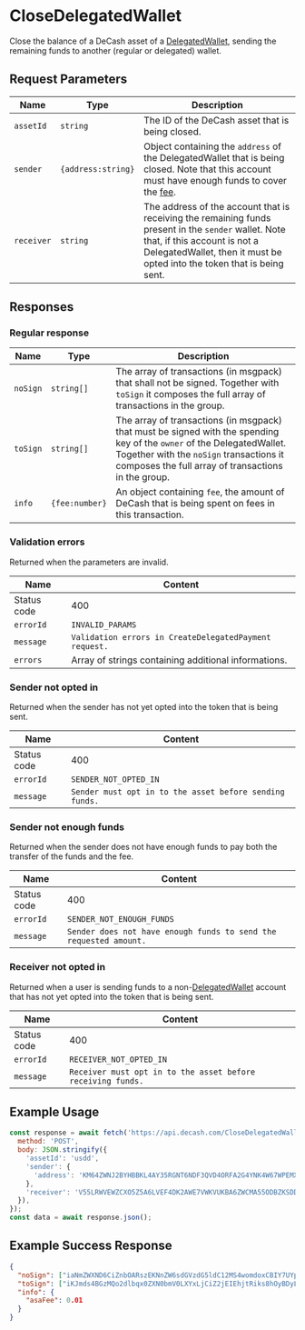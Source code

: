 # CloseDelegatedWallet

Close the balance of a DeCash asset of a [DelegatedWallet](#TODO), sending the remaining funds to another (regular or delegated) wallet.

## Request Parameters

|     Name    |         Type        | Description |
| ----------- | ------------------- | ----------- | 
| `assetId`   | `string`            | The ID of the DeCash asset that is being closed. |
| `sender`    | `{address:string}`  | Object containing the `address` of the DelegatedWallet that is being closed. Note that this account must have enough funds to cover the [fee](#TODO). |
| `receiver`  | `string`            | The address of the account that is receiving the remaining funds present in the `sender` wallet. Note that, if this account is not a DelegatedWallet, then it must be opted into the token that is being sent. | 

## Responses

### Regular response

|     Name    |         Type        | Description |
| ----------- | ------------------- | ----------- | 
| `noSign`    | `string[]`          | The array of transactions (in msgpack) that shall not be signed. Together with `toSign` it composes the full array of transactions in the group. |
| `toSign`    | `string[]`          | The array of transactions (in msgpack) that must be signed with the spending key of the `owner` of the DelegatedWallet. Together with the `noSign` transactions it composes the full array of transactions in the group. |
| `info`      | `{fee:number}`      | An object containing `fee`, the amount of DeCash that is being spent on fees in this transaction. | 

### Validation errors

Returned when the parameters are invalid.

|     Name    |                              Content                              |
| ----------- | ----------------------------------------------------------------- |
| Status code | 400                                                               |
| `errorId`   | `INVALID_PARAMS`                                                  |
| `message`   | `Validation errors in CreateDelegatedPayment request.`            | 
| `errors`    | Array of strings containing additional informations.              |

### Sender not opted in 

Returned when the sender has not yet opted into the token that is being sent.

|     Name    |                              Content                              |
| ----------- | ----------------------------------------------------------------- |
| Status code | 400                                                               |
| `errorId`   | `SENDER_NOT_OPTED_IN`                                             |
| `message`   | `Sender must opt in to the asset before sending funds.`           | 

### Sender not enough funds

Returned when the sender does not have enough funds to pay both the transfer of the funds and the fee.

|     Name    |                              Content                              |
| ----------- | ----------------------------------------------------------------- |
| Status code | 400                                                               |
| `errorId`   | `SENDER_NOT_ENOUGH_FUNDS`                                         |
| `message`   | `Sender does not have enough funds to send the requested amount.` |

### Receiver not opted in

Returned when a user is sending funds to a non-[DelegatedWallet](#TODO) account that has not yet opted into the token that is being sent.

|     Name    |                              Content                              |
| ----------- | ----------------------------------------------------------------- |
| Status code | 400                                                               |
| `errorId`   | `RECEIVER_NOT_OPTED_IN`                                           |
| `message`   | `Receiver must opt in to the asset before receiving funds.`       |

## Example Usage

```js
const response = await fetch('https://api.decash.com/CloseDelegatedWallet', {
  method: 'POST',
  body: JSON.stringify({
    'assetId': 'usdd', 
    'sender': {
      'address': 'KM64ZWNJ2BYHBBKL4AY35RGNT6NDF3QVD4ORFA2G4YNK4W67WPEMXFDDQU',
    },
    'receiver': 'V55LRWVEWZCXO5Z5A6LVEF4DK2AWE7VWKVUKBA6ZWCMA55ODBZKSDDQRBU'
  }),
});
const data = await response.json();
```

## Example Success Response

```json
{
  "noSign": ["iaNmZWXND6CiZnbOARszEKNnZW6sdGVzdG5ldC12MS4womdoxCBIY7UYpLPITsgQ8i1PEIHLD3HwWaesIN7GL39w5Qk6IqNncnDEIMmpynpcAPi0V78ABNLmp4/qnCVcVzKDB7PI1eenZ+/qomx2zgEbNvijcmN2xCCverjapLZFd3c9B5dSF4NWgWJ+tlVooIPZsJgO9cMOVaNzbmTEIGvkIhQ8kyZFK6yPPqxPgOpyqgq3DUTTf62WCXzMNcePpHR5cGWjcGF5", "iqRhYW10AaRhcmN2xCBr5CIUPJMmRSusjz6sT4DqcqoKtw1E03+tlgl8zDXHj6Jmds4BGzMQo2dlbqx0ZXN0bmV0LXYxLjCiZ2jEIEhjtRiks8hOyBDyLU8QgcsPcfBZp6wg3sYvf3DlCToio2dycMQgyanKelwA+LRXvwAE0uanj+qcJVxXMoMHs8jV56dn7+qibHbOARs2+KNzbmTEIFM9zNmp0HBwhUvgMb7EzZ+aMu4VHx0Sg0bmGq5b37PIpHR5cGWlYXhmZXKkeGFpZM4DGUVQ", "iqZhY2xvc2XEIK96uNqktkV3dz0Hl1IXg1aBYn62VWigg9mwmA71ww5VpGFyY3bEIK96uNqktkV3dz0Hl1IXg1aBYn62VWigg9mwmA71ww5VomZ2zgEbMxCjZ2VurHRlc3RuZXQtdjEuMKJnaMQgSGO1GKSzyE7IEPItTxCByw9x8FmnrCDexi9/cOUJOiKjZ3JwxCDJqcp6XAD4tFe/AATS5qeP6pwlXFcygwezyNXnp2fv6qJsds4BGzb4o3NuZMQgUz3M2anQcHCFS+AxvsTNn5oy7hUfHRKDRuYarlvfs8ikdHlwZaVheGZlcqR4YWlkzgMZRVA="], 
  "toSign": ["iKJmds4BGzMQo2dlbqx0ZXN0bmV0LXYxLjCiZ2jEIEhjtRiks8hOyBDyLU8QgcsPcfBZp6wg3sYvf3DlCToio2dycMQgyanKelwA+LRXvwAE0uanj+qcJVxXMoMHs8jV56dn7+qibHbOARs2+KNyY3bEIF31eqX/L2cKuT4a+NfHsT//chu0l/1l/WhK/ut7D7jao3NuZMQgXfV6pf8vZwq5Phr418exP/9yG7SX/WX9aEr+63sPuNqkdHlwZaNwYXk="], 
  "info": {
    "asaFee": 0.01
  }
}
```